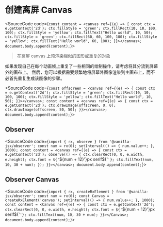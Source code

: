 
# 创建离屏 Canvas

<SourceCode code={`const content = <canvas ref={(e) => {
    const ctx = e.getContext('2d');
    ctx.fillStyle = 'green';
    ctx.fillRect(10, 10, 100, 100);
    ctx.fillStyle = 'yellow';
    ctx.fillText("Hello world", 10, 50);
    ctx.fillStyle = 'green';
    ctx.fillRect(60, 60, 100, 100);
    ctx.fillStyle = 'yellow';
    ctx.fillText("Hello world", 60, 100);
}}></canvas>;
document.body.append(content);`}></SourceCode>

> 在离屏 canvas 上预渲染相似的图形或重复的对象

如果发现自己在每个动画帧上重复了一些相同的绘制操作，请考虑将其分流到屏幕外的画布上。 然后，您可以根据需要频繁地将屏幕外图像渲染到主画布上，而不必首先重复生成该图像的步骤。

<SourceCode code={`const offscreen = <canvas ref={(e) => {
    const ctx = e.getContext('2d');
    ctx.fillStyle = 'green';
    ctx.fillRect(10, 10, 100, 100);
    ctx.fillStyle = 'yellow';
    ctx.fillText("Hello world", 10, 50);
}}></canvas>;
const content = <canvas ref={(e) => {
    const ctx = e.getContext('2d');
    ctx.drawImage(offscreen, 0, 0);
    ctx.drawImage(offscreen, 50, 50);
}}></canvas>;
document.body.append(content);`}></SourceCode>

## Observer

<SourceCode code={`import { rx, observe } from '@vanilla-jsx/observer';
const num = rx(0);
setInterval(() => {
    num.value++;
}, 1000);
const content = <canvas ref={(e) => {
    const ctx = e.getContext('2d');
    observe(() => {
        ctx.clearRect(0, 0, e.width, e.height);
        ctx.font = ${'`${num + 12}'}px serif${'`'};
        ctx.fillText(num, 10, 30 + num);
    });
}}></canvas>;
document.body.append(content);`}></SourceCode>

## Observer Canvas

<SourceCode code={`import { rx, createRxElement } from '@vanilla-jsx/observer';
const num = rx(0);
const Canvas = createRxElement('canvas');
setInterval(() => {
    num.value++;
}, 1000);
const content = <Canvas ref={(e) => {
    const ctx = e.getContext('2d');
    ctx.clearRect(0, 0, e.width, e.height);
    ctx.font = ${'`${num + 12}'}px serif${'`'};
    ctx.fillText(num, 10, 30 + num);
}}></Canvas>;
document.body.append(content);`}></SourceCode>
